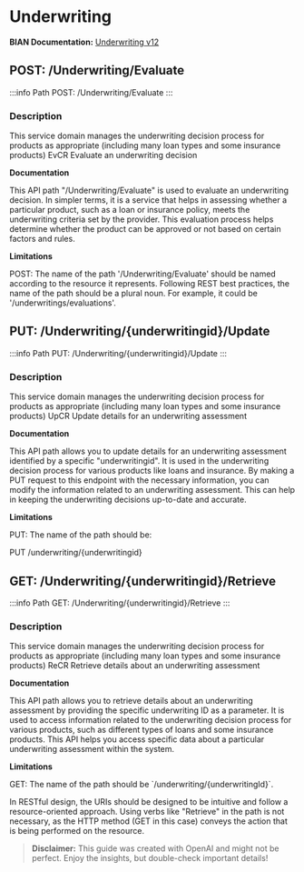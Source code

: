 # Underwriting

**BIAN Documentation:** [Underwriting v12](https://app.swaggerhub.com/apis/BIAN-3/Underwriting/12.0.0)

## POST: /Underwriting/Evaluate

:::info Path
POST: /Underwriting/Evaluate
:::

### Description

This service domain manages the underwriting decision process for products as appropriate \(including many loan types and some insurance products\) EvCR Evaluate an underwriting decision

**Documentation**

This API path "/Underwriting/Evaluate" is used to evaluate an underwriting decision\. In simpler terms\, it is a service that helps in assessing whether a particular product\, such as a loan or insurance policy\, meets the underwriting criteria set by the provider\. This evaluation process helps determine whether the product can be approved or not based on certain factors and rules\.

**Limitations**

POST: The name of the path '/Underwriting/Evaluate' should be named according to the resource it represents\. Following REST best practices\, the name of the path should be a plural noun\. For example\, it could be '/underwritings/evaluations'\.

## PUT: /Underwriting/\{underwritingid\}/Update

:::info Path
PUT: /Underwriting/\{underwritingid\}/Update
:::

### Description

This service domain manages the underwriting decision process for products as appropriate \(including many loan types and some insurance products\) UpCR Update details for an underwriting assessment

**Documentation**

This API path allows you to update details for an underwriting assessment identified by a specific "underwritingid"\. It is used in the underwriting decision process for various products like loans and insurance\. By making a PUT request to this endpoint with the necessary information\, you can modify the information related to an underwriting assessment\. This can help in keeping the underwriting decisions up\-to\-date and accurate\.

**Limitations**

PUT: The name of the path should be:

PUT /underwriting/\{underwritingid\}

## GET: /Underwriting/\{underwritingid\}/Retrieve

:::info Path
GET: /Underwriting/\{underwritingid\}/Retrieve
:::

### Description

This service domain manages the underwriting decision process for products as appropriate \(including many loan types and some insurance products\) ReCR Retrieve details about an underwriting assessment

**Documentation**

This API path allows you to retrieve details about an underwriting assessment by providing the specific underwriting ID as a parameter\. It is used to access information related to the underwriting decision process for various products\, such as different types of loans and some insurance products\. This API helps you access specific data about a particular underwriting assessment within the system\.

**Limitations**

GET: The name of the path should be \`/underwriting/\{underwritingId\}\`\. 

In RESTful design\, the URIs should be designed to be intuitive and follow a resource\-oriented approach\. Using verbs like "Retrieve" in the path is not necessary\, as the HTTP method \(GET in this case\) conveys the action that is being performed on the resource\.

> **Disclaimer:** This guide was created with OpenAI and might not be perfect. Enjoy the insights, but double-check important details!
